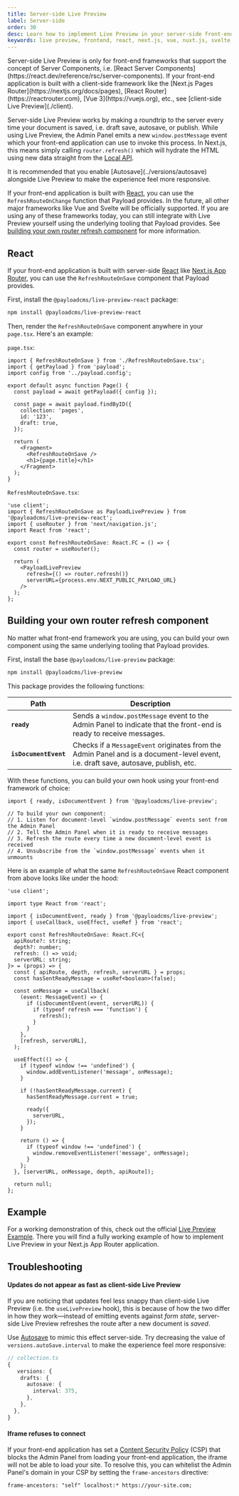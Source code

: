 ```yaml
---
title: Server-side Live Preview
label: Server-side
order: 30
desc: Learn how to implement Live Preview in your server-side front-end application.
keywords: live preview, frontend, react, next.js, vue, nuxt.js, svelte, hook, useLivePreview
---
```


<Banner type="info">
  Server-side Live Preview is only for front-end frameworks that support the concept of Server
  Components, i.e. [React Server Components](https://react.dev/reference/rsc/server-components). If
  your front-end application is built with a client-side framework like the [Next.js Pages
  Router](https://nextjs.org/docs/pages), [React Router](https://reactrouter.com), [Vue
  3](https://vuejs.org), etc., see [client-side Live Preview](./client).
</Banner>

Server-side Live Preview works by making a roundtrip to the server every time your document is saved, i.e. draft save, autosave, or publish. While using Live Preview, the Admin Panel emits a new `window.postMessage` event which your front-end application can use to invoke this process. In Next.js, this means simply calling `router.refresh()` which will hydrate the HTML using new data straight from the [Local API](../local-api/overview).

<Banner type="warning">
  It is recommended that you enable [Autosave](../versions/autosave) alongside Live Preview to make
  the experience feel more responsive.
</Banner>

If your front-end application is built with [React](#react), you can use the `RefreshRouteOnChange` function that Payload provides. In the future, all other major frameworks like Vue and Svelte will be officially supported. If you are using any of these frameworks today, you can still integrate with Live Preview yourself using the underlying tooling that Payload provides. See [building your own router refresh component](#building-your-own-router-refresh-component) for more information.

## React

If your front-end application is built with server-side [React](https://react.dev) like [Next.js App Router](https://nextjs.org/docs/app), you can use the `RefreshRouteOnSave` component that Payload provides.

First, install the `@payloadcms/live-preview-react` package:

```bash
npm install @payloadcms/live-preview-react
```

Then, render the `RefreshRouteOnSave` component anywhere in your `page.tsx`. Here's an example:

`page.tsx`:

```tsx
import { RefreshRouteOnSave } from './RefreshRouteOnSave.tsx';
import { getPayload } from 'payload';
import config from '../payload.config';

export default async function Page() {
  const payload = await getPayload({ config });

  const page = await payload.findByID({
    collection: 'pages',
    id: '123',
    draft: true,
  });

  return (
    <Fragment>
      <RefreshRouteOnSave />
      <h1>{page.title}</h1>
    </Fragment>
  );
}
```

`RefreshRouteOnSave.tsx`:

```tsx
'use client';
import { RefreshRouteOnSave as PayloadLivePreview } from '@payloadcms/live-preview-react';
import { useRouter } from 'next/navigation.js';
import React from 'react';

export const RefreshRouteOnSave: React.FC = () => {
  const router = useRouter();

  return (
    <PayloadLivePreview
      refresh={() => router.refresh()}
      serverURL={process.env.NEXT_PUBLIC_PAYLOAD_URL}
    />
  );
};
```

## Building your own router refresh component

No matter what front-end framework you are using, you can build your own component using the same underlying tooling that Payload provides.

First, install the base `@payloadcms/live-preview` package:

```bash
npm install @payloadcms/live-preview
```

This package provides the following functions:

| Path                  | Description                                                                                                                        |
| --------------------- | ---------------------------------------------------------------------------------------------------------------------------------- |
| **`ready`**           | Sends a `window.postMessage` event to the Admin Panel to indicate that the front-end is ready to receive messages.                 |
| **`isDocumentEvent`** | Checks if a `MessageEvent` originates from the Admin Panel and is a document-level event, i.e. draft save, autosave, publish, etc. |

With these functions, you can build your own hook using your front-end framework of choice:

```tsx
import { ready, isDocumentEvent } from '@payloadcms/live-preview';

// To build your own component:
// 1. Listen for document-level `window.postMessage` events sent from the Admin Panel
// 2. Tell the Admin Panel when it is ready to receive messages
// 3. Refresh the route every time a new document-level event is received
// 4. Unsubscribe from the `window.postMessage` events when it unmounts
```

Here is an example of what the same `RefreshRouteOnSave` React component from above looks like under the hood:

```tsx
'use client';

import type React from 'react';

import { isDocumentEvent, ready } from '@payloadcms/live-preview';
import { useCallback, useEffect, useRef } from 'react';

export const RefreshRouteOnSave: React.FC<{
  apiRoute?: string;
  depth?: number;
  refresh: () => void;
  serverURL: string;
}> = (props) => {
  const { apiRoute, depth, refresh, serverURL } = props;
  const hasSentReadyMessage = useRef<boolean>(false);

  const onMessage = useCallback(
    (event: MessageEvent) => {
      if (isDocumentEvent(event, serverURL)) {
        if (typeof refresh === 'function') {
          refresh();
        }
      }
    },
    [refresh, serverURL],
  );

  useEffect(() => {
    if (typeof window !== 'undefined') {
      window.addEventListener('message', onMessage);
    }

    if (!hasSentReadyMessage.current) {
      hasSentReadyMessage.current = true;

      ready({
        serverURL,
      });
    }

    return () => {
      if (typeof window !== 'undefined') {
        window.removeEventListener('message', onMessage);
      }
    };
  }, [serverURL, onMessage, depth, apiRoute]);

  return null;
};
```

## Example

For a working demonstration of this, check out the official [Live Preview Example](https://github.com/payloadcms/payload/tree/main/examples/live-preview/payload). There you will find a fully working example of how to implement Live Preview in your Next.js App Router application.

## Troubleshooting

#### Updates do not appear as fast as client-side Live Preview

If you are noticing that updates feel less snappy than client-side Live Preview (i.e. the `useLivePreview` hook), this is because of how the two differ in how they work—instead of emitting events against _form state_, server-side Live Preview refreshes the route after a new document is _saved_.

Use [Autosave](../versions/autosave) to mimic this effect server-side. Try decreasing the value of `versions.autoSave.interval` to make the experience feel more responsive:

```ts
// collection.ts
{
   versions: {
    drafts: {
      autosave: {
        interval: 375,
      },
    },
  },
}
```

#### Iframe refuses to connect

If your front-end application has set a [Content Security Policy](https://developer.mozilla.org/en-US/docs/Web/HTTP/CSP) (CSP) that blocks the Admin Panel from loading your front-end application, the iframe will not be able to load your site. To resolve this, you can whitelist the Admin Panel's domain in your CSP by setting the `frame-ancestors` directive:

```plaintext
frame-ancestors: "self" localhost:* https://your-site.com;
```
